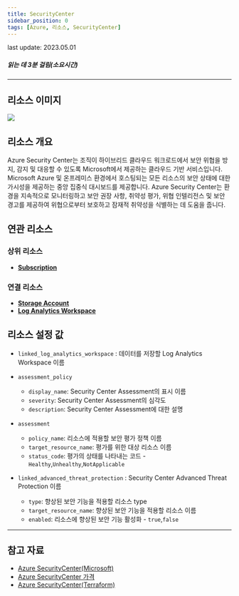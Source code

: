 ```yaml
---
title: SecurityCenter
sidebar_position: 0
tags: [Azure, 리소스, SecurityCenter]
---
```



<span className="theme-doc-version-badge badge badge--secondary">
    last update: 2023.05.01
</span>

##### 읽는 데 3분 걸림(소요시간)

*****

## 리소스 이미지
<img src={icon} />

## 리소스 개요
Azure Security Center는 조직이 하이브리드 클라우드 워크로드에서 보안 위협을 방지, 감지 및 대응할 수 있도록 Microsoft에서 제공하는 클라우드 기반 서비스입니다.
Microsoft Azure 및 온프레미스 환경에서 호스팅되는 모든 리소스의 보안 상태에 대한 가시성을 제공하는 중앙 집중식 대시보드를 제공합니다. 
Azure Security Center는 환경을 지속적으로 모니터링하고 보안 권장 사항, 취약성 평가, 위협 인텔리전스 및 보안 경고를 제공하여 위협으로부터 보호하고 잠재적 취약성을 식별하는 데 도움을 줍니다.

## 연관 리소스
### 상위 리소스
- [**Subscription**](https://docs.cstudio.app/docs/resource/azure/Base/Subscription)

### 연결 리소스
- [**Storage Account**](https://docs.cstudio.app/docs/resource/azure/Storage/StorageAccount)
- [**Log Analytics Workspace**](https://docs.cstudio.app/docs/resource/azure/LogAnalytics/LogAnalyticsWorkspace)


## 리소스 설정 값
- ```linked_log_analytics_workspace``` : 데이터를 저장할 Log Analytics Workspace 이름 

- ```assessment_policy```
    + ```display_name```: Security Center Assessment의 표시 이름
    + ```severity```: Security Center Assessment의 심각도
    + ```description```: Security Center Assessment에 대한 설명

- ```assessment```
    + ```policy_name```: 리소스에 적용할 보안 평가 정책 이름
    + ```target_resource_name```: 평가를 위한 대상 리소스 이름
    + ```status_code```: 평가의 상태를 나타내는 코드 - ```Healthy```,```Unhealthy```,```NotApplicable```

- ```linked_advanced_threat_protection``` : Security Center Advanced Threat Protection 이름
    + ```type```: 향상된 보안 기능을 적용할 리소스 type
    + ```target_resource_name```: 향상된 보안 기능을 적용할 리소스 이름
    + ```enabled```: 리소스에 향상된 보안 기능 활성화 - ```true```,```false```






*****
## 참고 자료
- [Azure SecurityCenter(Microsoft)](https://learn.microsoft.com/ko-kr/azure/defender-for-cloud/defender-for-cloud-introduction)
- [Azure SecurityCenter 가격](https://azure.microsoft.com/ko-kr/pricing/details/defender-for-cloud/) 
- [Azure SecurityCenter(Terraform)](https://registry.terraform.io/providers/hashicorp/azurerm/latest/docs/resources/security_center_workspace)

